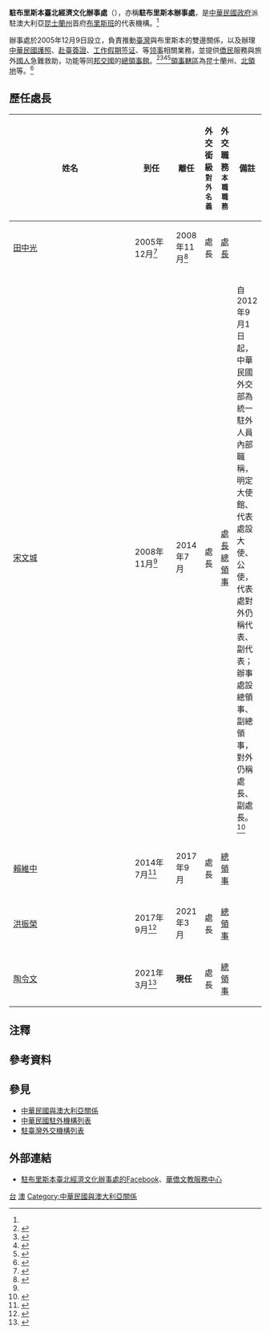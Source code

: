 {{NoteTA
|G1=地名
|1=zh-hans:台; zh-hant:臺;
|2=zh-hans:昆士兰州; zh-hant:昆士蘭州;
}}
{{infobox Organization
|name                = 駐布里斯本臺北經濟文化辦事處
|native_name         = {{lang|en|Taipei Economic and Cultural Office, Brisbane, Australia}}
|image               = File:駐布里斯本臺北經濟文化辦事處201010.png
|size                = 
|formation           = 2005年12月
|type                = [[中華民國駐外機構列表|駐外辦事處]]{{Small|（實質[[總領事館|總領事館]]）}}
|status              = 
|registration_id     = 
|leader_title        = 处长
|leader_name         = [[陶令文|陶令文]] {{Small|[[领事|總領事]]}}<ref name="駐外館處"/>
|leader_title2       = 
|leader_name2        = 
|headquarters        = Level 11, 46 {{Link-en|Edward Street|Edward Street, Brisbane}}, Brisbane, QLD 4000<ref>{{Cite web |url = https://www.roc-taiwan.org/aubne/post/17.html |date = 2021年1月3日 |title = 聯絡方式 |publisher = 中華民國駐外單位聯合網站}}</ref><br>{{coord|-27.471403|153.029504|type:landmark|display=inline,title}}
|num_members         = 
|region_served       = {{Flagicon|AUS}} [[昆士蘭州|昆士蘭州]]、[[北領地|北領地]]
|parent_organization = [[File:ROC_Ministry_of_Foreign_Affairs_Emblem.svg|15px]] [[駐澳大利亞臺北經濟文化辦事處|駐澳大利亞臺北經濟文化辦事處]]
|website             = {{URL|https://www.roc-taiwan.org/aubne/index.html|www.roc-taiwan.org/aubne}}
}}

'''駐布里斯本臺北經濟文化辦事處'''（{{lang-en|Taipei Economic and Cultural Office, Brisbane, Australia}}），亦稱'''駐布里斯本辦事處'''，是[[中華民國政府|中華民國政府]]派駐澳大利亞[[昆士蘭州|昆士蘭州]]首府[[布里斯班|布里斯班]]的代表機構。<ref name="駐外館處"/>

辦事處於2005年12月9日設立，負責推動[[臺灣|臺灣]]與布里斯本的雙邊關係，以及辦理[[中華民國護照|中華民國護照]]、[[中華民國簽證政策|赴臺簽證]]、[[工作假期签证|工作假期签证]]、{{Link-en|文件證明|Documentary evidence}}等[[领事|领事]]相關業務，並提供[[澳大利亚华人|僑民]]服務與旅外[[中華民國國民|國人]]急難救助，功能等同[[中華民國建交列表|邦交國]]的[[领事馆|總領事館]]。<ref>{{Cite web |url = http://multilingual.mofa.gov.tw/web/web_UTF-8/almanac/almanac2014/06.pdf |title = 《中華民國103年外交年鑑》〈第二章 對外關係〉 |publisher = [[中華民國外交部|中華民國外交部]]}}</ref><ref>{{Cite web |url = https://www.roc-taiwan.org/aubne/cat/7.html |title = 領務 |publisher = 中華民國駐外單位聯合網站}}</ref><ref>{{Cite web |url = http://overseas.ocac.gov.tw/ocac/subsites/home.aspx?site=7f1fa918-0a64-4a4d-96fe-4004d6a9cf38 |title = 澳洲布里斯本華僑文教服務中心 |publisher = [[中華民國僑務委員會|中華民國僑務委員會]]}}</ref><ref name="駐外館處">{{Cite web |url = https://www.mofa.gov.tw/OverseasOffice_Content.aspx?n=168&sms=87&s=13&os=88 |title = 駐外館處 |publisher = 中華民國外交部}}</ref>[[領事轄區|領事轄區]]為昆士蘭州、[[北領地|北領地]]等。<ref>{{Cite web |url = https://www.boca.gov.tw/sp-foof-countrycp-03-15-c80aa-03-1.html |title = 駐館位置及聯絡資訊 |publisher = [[外交部領事事務局|外交部領事事務局]]}}</ref>

==歷任處長==
{|class=wikitable
|+
! width=8%  |姓名
! width=8%  |到任
! width=8%  |離任
! width=8%  |外交銜級<br><small>對外名義</small>
! width=8%  |外交職務<br><small>本職職務</small>
! width=13%  colspan="2" | 備註
|-
| [[田中光|田中光]]
| 2005年12月<ref>{{Cite web |url = https://multilingual.mofa.gov.tw/web/web_UTF-8/almanac/almanac2005/WebPages/MICO/12/12_10.htm |title = 《中華民國94年外交年鑑》〈附錄十 中華民國駐外代表機構名錄〉 |publisher = 中華民國外交部}}</ref>
| 2008年11月<ref name="97年外交年鑑">{{Cite web |url = https://multilingual.mofa.gov.tw/web/web_UTF-8/almanac/almanac2008/html/12-10.htm |title = 《中華民國97年外交年鑑》〈附錄十 中華民國駐外代表機構名錄〉 |publisher = 中華民國外交部}}</ref>
| 處長
| [[處長|處長]]
| 
|-
| [[宋文城|宋文城]]
| 2008年11月<ref name="97年外交年鑑"/>
| 2014年7月
| 處長
| [[處長|處長]]<br>[[總領事|總領事]]
| 自2012年9月1日起，中華民國外交部為統一駐外人員內部職稱，明定大使館、代表處設大使、公使，代表處對外仍稱代表、副代表；辦事處設總領事、副總領事，對外仍稱處長、副處長。<ref>{{Cite web |url = https://tw.news.yahoo.com/%E7%B5%B1-%E5%90%8D%E7%A8%B1-%E4%BB%A3%E8%A1%A8%E5%B0%8D%E5%85%A7%E7%A8%B1%E5%A4%A7%E4%BD%BF-133312149.html |author = 陳培煌 |date = 2012年8月31日 |title = 統一名稱 代表對內稱大使 |publisher = [[Yahoo!奇摩|Yahoo!奇摩]]引用[[中央通訊社|中央通訊社]]}}</ref>{{noteTag|代表處館長為特任或簡任第十三職等至第十四職等者任大使銜代表、簡任第十二職等至第十三職等者任公使銜代表；辦事處長為簡任第十二職等任總領事銜處長。<ref>{{Cite web |url = https://law.moj.gov.tw/LawClass/LawAll.aspx?PCode=E0000017 |date = 2018年6月13日 |title = 駐外機構組織通則 |publisher = 全國法規資料庫}}</ref>}}
|-
| [[賴維中|賴維中]]
| 2014年7月<ref>{{Cite web |url = https://multilingual.mofa.gov.tw/web/web_UTF-8/almanac/almanac2014/35.pdf |title = 《中華民國103年外交年鑑》〈附錄十 中華民國駐外代表機構名錄〉 |publisher = 中華民國外交部}}</ref>
| 2017年9月
| 處長
| [[總領事|總領事]]
| 
|- 
| [[洪振榮|洪振榮]]
| 2017年9月<ref>{{Cite web |url = https://multilingual.mofa.gov.tw/web/web_UTF-8/almanac/almanac2017/%E4%B8%AD%E8%8F%AF%E6%B0%91%E5%9C%8B106%E5%B9%B4%E5%A4%96%E4%BA%A4%E5%B9%B4%E9%91%91.pdf |title = 《中華民國106年外交年鑑》〈附錄十 中華民國駐外代表機構名錄〉 |publisher = 中華民國外交部}}</ref>
| 2021年3月
| 處長
| [[總領事|總領事]]
| 
|- 
| [[陶令文|陶令文]]
| 2021年3月<ref>{{Cite web |url = https://www.ocac.gov.tw/OCAC/Pages/Detail.aspx?nodeid=347&pid=23434032 |date = 2021年2月26日 |title = 2021年昆士蘭僑界農曆新年團拜 金牛報喜 |publisher = 中華民國僑務委員會}}</ref>
| '''現任'''
| 處長
| [[總領事|總領事]]
| 
|}

==注釋==
{{noteFoot}}

==參考資料==
{{reflist}}

==參見==
{{Portal box|國際關係|中華民國|澳大利亞|image2=Flag of the Republic of China.svg}}
*[[中華民國與澳大利亞關係|中華民國與澳大利亞關係]]
*[[中華民國駐外機構列表|中華民國駐外機構列表]]
*[[駐臺灣外交機構列表|駐臺灣外交機構列表]]

==外部連結==
* [https://www.facebook.com/tecobrisbane/ 駐布里斯本臺北經濟文化辦事處的Facebook]、[https://overseas.ocac.gov.tw/ocac/subsites/home.aspx?site=7f1fa918-0a64-4a4d-96fe-4004d6a9cf38 華僑文教服務中心]

{{中華民國駐外機構}}

[[Category:駐澳大利亞外交代表機構|台]]
[[Category:中華民國駐外領事館|澳]]
[[Category:中華民國與澳大利亞關係|Category:中華民國與澳大利亞關係]]